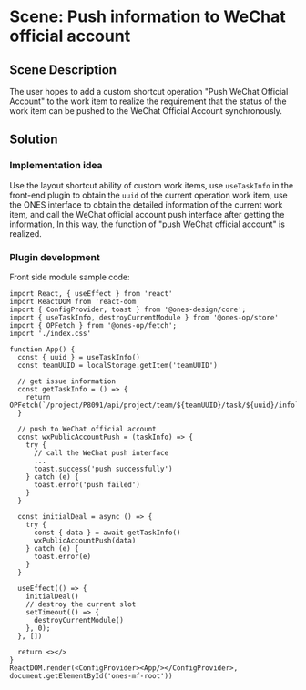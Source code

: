 # Scene: Push information to WeChat official account

## Scene Description

The user hopes to add a custom shortcut operation "Push WeChat Official Account" to the work item to realize the requirement that the status of the work item can be pushed to the WeChat Official Account synchronously.

## Solution

### Implementation idea

Use the layout shortcut ability of custom work items, use `useTaskInfo` in the front-end plugin to obtain the `uuid` of the current operation work item, use the ONES interface to obtain the detailed information of the current work item, and call the WeChat official account push interface after getting the information, In this way, the function of "push WeChat official account" is realized.

### Plugin development

Front side module sample code:

```tsx
import React, { useEffect } from 'react'
import ReactDOM from 'react-dom'
import { ConfigProvider, toast } from '@ones-design/core';
import { useTaskInfo, destroyCurrentModule } from '@ones-op/store'
import { OPFetch } from '@ones-op/fetch';
import './index.css'

function App() {
  const { uuid } = useTaskInfo()
  const teamUUID = localStorage.getItem('teamUUID')

  // get issue information
  const getTaskInfo = () => {
    return OPFetch(`/project/P8091/api/project/team/${teamUUID}/task/${uuid}/info`)
  }

  // push to WeChat official account
  const wxPublicAccountPush = (taskInfo) => {
    try {
      // call the WeChat push interface
      ...
      toast.success('push successfully')
    } catch (e) {
      toast.error('push failed')
    }
  }

  const initialDeal = async () => {
    try {
      const { data } = await getTaskInfo()
      wxPublicAccountPush(data)
    } catch (e) {
      toast.error(e)
    }
  }

  useEffect(() => {
    initialDeal()
    // destroy the current slot
    setTimeout(() => {
      destroyCurrentModule()
    }, 0);
  }, [])

  return <></>
}
ReactDOM.render(<ConfigProvider><App/></ConfigProvider>, document.getElementById('ones-mf-root'))
```
